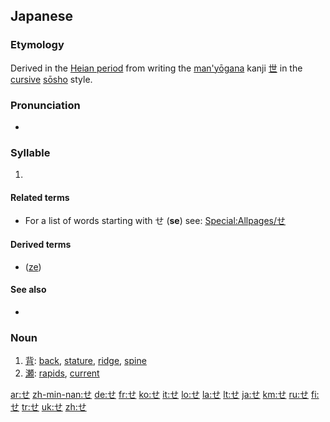 {{wikipedia|Se (kana)}}
{{Hiragana character info|hex=305b|name=HIRAGANA LETTER SE}}
{{also|ㄝ|也}}
==Japanese==
{{stroke order|strokes=3}}

===Etymology===
Derived in the [[w:Heian period|Heian period]] from writing the [[man'yōgana]] kanji [[世]] in the [[cursive]] [[sōsho]] style.

===Pronunciation===
* {{IPA|[se̞]|lang=ja}}

===Syllable===
{{ja-syllable|se|sc=Hira}}

# {{Hira-def|syllable|セ|se|order=14|gyo=さ|dan=え}}

====Related terms====
* For a list of words starting with せ ('''se''') see: [[Special:Allpages/せ]]

====Derived terms====
* {{l|ja|ぜ}} ([[ze]])

====See also====
* {{list:Hiragana/ja}}

===Noun===
{{ja-noun}}

# [[背]]: [[back]], [[stature]], [[ridge]], [[spine]]
# [[瀬]]: [[rapids]], [[current]]

[[ar:せ]]
[[zh-min-nan:せ]]
[[de:せ]]
[[fr:せ]]
[[ko:せ]]
[[it:せ]]
[[lo:せ]]
[[la:せ]]
[[lt:せ]]
[[ja:せ]]
[[km:せ]]
[[ru:せ]]
[[fi:せ]]
[[tr:せ]]
[[uk:せ]]
[[zh:せ]]